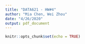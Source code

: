 ```yaml
---
title: "DATA621 - HW#4"
author: "Mia Chen, Wei Zhou"
date: "4/26/2020"
output: pdf_document
---
```


```r
knitr::opts_chunk$set(echo = TRUE)
```
